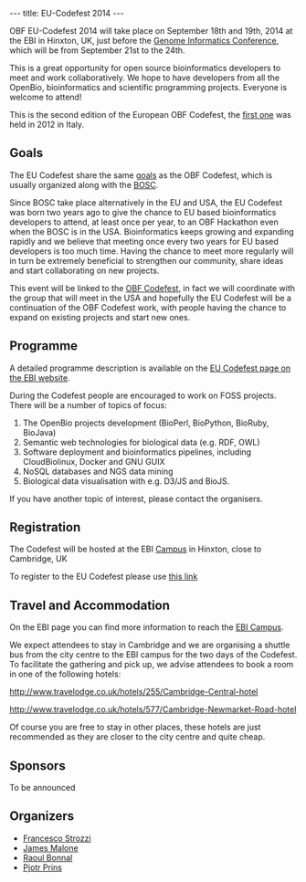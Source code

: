 ---
title: EU-Codefest 2014
---

OBF EU-Codefest 2014 will take place on September 18th and 19th, 2014 at the EBI in Hinxton, UK, just before the [https://registration.hinxton.wellcome.ac.uk/display_info.asp?id=406 Genome Informatics Conference], which will be from September 21st to the 24th.

This is a great opportunity for open source bioinformatics developers to meet and work collaboratively. We hope to
have developers from all the OpenBio, bioinformatics and scientific programming projects. Everyone is welcome to
attend!

This is the second edition of the European OBF Codefest, the [http://www.open-bio.org/wiki/EU_Codefest_2012 first one] was held in 2012 in Italy. 

== Goals ==

The EU Codefest share the same [http://www.open-bio.org/wiki/Codefest_2014#Goals goals] as the OBF Codefest, which is usually organized along with the [http://www.open-bio.org/wiki/BOSC BOSC].

Since BOSC take place alternatively in the EU and USA, the EU Codefest was born two years ago to give the chance to EU based bioinformatics developers to attend, at least once per year, to an OBF Hackathon even when the BOSC is in the USA. Bioinformatics keeps growing and expanding rapidly and we believe that meeting once every two years for EU based developers is too much time. Having the chance to meet more regularly will in turn be extremely beneficial to strengthen our community, share ideas and start collaborating on new projects.

This event will be linked to the [http://www.open-bio.org/wiki/Codefest_2014 OBF Codefest], in fact we will coordinate with the group that will meet in the USA and hopefully the EU Codefest will be a continuation of the OBF Codefest work, with people having the chance to expand on existing projects and start new ones.

== Programme ==

A detailed programme description is available on the [http://www.ebi.ac.uk/training/course/eu-codefest EU Codefest page on the EBI website].

During the Codefest people are encouraged to work on FOSS projects. There will be a number of topics of focus:

# The OpenBio projects development (BioPerl, BioPython, BioRuby, BioJava)
# Semantic web technologies for biological data (e.g. RDF, OWL)
# Software deployment and bioinformatics pipelines, including CloudBiolinux, Docker and GNU GUIX
# NoSQL databases and NGS data mining
# Biological data visualisation with e.g. D3/JS and BioJS.

If you have another topic of interest, please contact the organisers.

== Registration ==

The Codefest will be hosted at the EBI [http://www.ebi.ac.uk Campus] in Hinxton, close to Cambridge, UK

To register to the EU Codefest please use [http://embl-web.ungerboeck.com/reg/reg_p1_form.aspx?oc=20&ct=GBPNORMAL&eventid=5356 this link]

== Travel and Accommodation ==

On the EBI page you can find more information to reach the [http://www.ebi.ac.uk/about/travel EBI Campus].

We expect attendees to stay in Cambridge and we are organising a shuttle bus from the city centre to the EBI campus for the two days of the Codefest. To facilitate the gathering and pick up, we advise attendees to book a room in one of the following hotels: 

http://www.travelodge.co.uk/hotels/255/Cambridge-Central-hotel

http://www.travelodge.co.uk/hotels/577/Cambridge-Newmarket-Road-hotel

Of course you are free to stay in other places, these hotels are just recommended as they are closer to the city centre and quite cheap.

== Sponsors ==

To be announced

== Organizers ==

* [https://github.com/fstrozzi Francesco Strozzi]
* [http://www.ebi.ac.uk/~malone/ James Malone]
* [https://github.com/helios Raoul Bonnal]
* [http://thebird.nl/ Pjotr Prins]
